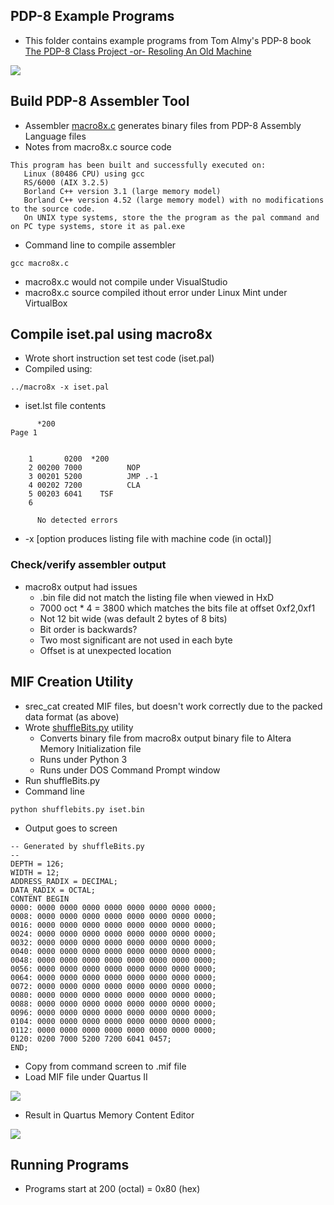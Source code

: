 == PDP-8 Example Programs ==

* This folder contains example programs from Tom Almy's PDP-8 book [https://www.amazon.com/PDP-8-Class-Project-Resoling-Machine-ebook/dp/B07KY5RCJ7/ref=sr_1_1?dchild=1&keywords=tom+almy+pdp-8&qid=1615991822&sr=8-1 The PDP-8 Class Project -or- Resoling An Old Machine]

<img src="https://raw.githubusercontent.com/douggilliland/Retro-Computers/master/PDP-8/PDP8_Book(Almy)/Almy_Book_Cover.png"></img>

== Build PDP-8 Assembler Tool ==

* Assembler [https://github.com/douggilliland/Linux-68k/blob/master/pdp8/macro8x.c macro8x.c] generates binary files from PDP-8 Assembly Language files
* Notes from macro8x.c source code
<pre>
This program has been built and successfully executed on:
   Linux (80486 CPU) using gcc
   RS/6000 (AIX 3.2.5)
   Borland C++ version 3.1 (large memory model)
   Borland C++ version 4.52 (large memory model) with no modifications to the source code.
   On UNIX type systems, store the the program as the pal command and on PC type systems, store it as pal.exe
</pre>
* Command line to compile assembler
<pre>
gcc macro8x.c
</pre>

* macro8x.c would not compile under VisualStudio
* macro8x.c source compiled ithout error under Linux Mint under VirtualBox

== Compile iset.pal using macro8x ==

* Wrote short instruction set test code (iset.pal)
* Compiled using:
<pre>
../macro8x -x iset.pal

</pre>
* iset.lst file contents
<pre>
      *200                                                                Page 1


    1       0200  *200
    2 00200 7000          NOP
    3 00201 5200          JMP .-1
    4 00202 7200          CLA
    5 00203 6041    TSF
    6             

      No detected errors
</pre>

* -x [option produces listing file with machine code (in octal)]

=== Check/verify assembler output ===

* macro8x output had issues
** .bin file did not match the listing file when viewed in HxD
** 7000 oct * 4 = 3800 which matches the bits file at offset 0xf2,0xf1
** Not 12 bit wide (was default 2 bytes of 8 bits)
** Bit order is backwards?
** Two most significant are not used in each byte
** Offset is at unexpected location

== MIF Creation Utility ==

* srec_cat created MIF files, but doesn't work correctly due to the packed data format (as above)
* Wrote [https://github.com/douggilliland/Linux-68k/blob/master/pdp8/shufflebits.py shuffleBits.py] utility
** Converts binary file from macro8x output binary file to Altera Memory Initialization file
** Runs under Python 3
** Runs under DOS Command Prompt window
* Run shuffleBits.py
* Command line

<pre>
python shufflebits.py iset.bin

</pre>

* Output goes to screen

<pre>
-- Generated by shuffleBits.py
--
DEPTH = 126;
WIDTH = 12;
ADDRESS_RADIX = DECIMAL;
DATA_RADIX = OCTAL;
CONTENT BEGIN
0000: 0000 0000 0000 0000 0000 0000 0000 0000;
0008: 0000 0000 0000 0000 0000 0000 0000 0000;
0016: 0000 0000 0000 0000 0000 0000 0000 0000;
0024: 0000 0000 0000 0000 0000 0000 0000 0000;
0032: 0000 0000 0000 0000 0000 0000 0000 0000;
0040: 0000 0000 0000 0000 0000 0000 0000 0000;
0048: 0000 0000 0000 0000 0000 0000 0000 0000;
0056: 0000 0000 0000 0000 0000 0000 0000 0000;
0064: 0000 0000 0000 0000 0000 0000 0000 0000;
0072: 0000 0000 0000 0000 0000 0000 0000 0000;
0080: 0000 0000 0000 0000 0000 0000 0000 0000;
0088: 0000 0000 0000 0000 0000 0000 0000 0000;
0096: 0000 0000 0000 0000 0000 0000 0000 0000;
0104: 0000 0000 0000 0000 0000 0000 0000 0000;
0112: 0000 0000 0000 0000 0000 0000 0000 0000;
0120: 0200 7000 5200 7200 6041 0457;
END;
</pre>

* Copy from command screen to .mif file
* Load MIF file under Quartus II

<img src="https://github.com/douggilliland/Linux-68k/blob/master/pdp8/Load_MIF_File_in_Quartus.PNG?raw=true"></img>

* Result in Quartus Memory Content Editor

<img src="https://raw.githubusercontent.com/douggilliland/Linux-68k/master/pdp8/iset_bin_in_HxD.PNG"></img>

== Running Programs ==

* Programs start at 200 (octal) = 0x80 (hex)
